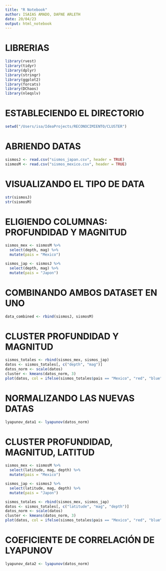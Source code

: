 ```yaml
---
title: "R Notebook"
author: ISAIAS AMADO, DAFNE ARLETH
date: 20/04/23
output: html_notebook
---
```


# LIBRERIAS
```r
library(rvest)
library(tidyr)
library(dplyr)
library(stringr)
library(ggplot2)
library(forcats)
library(DChaos)
library(nleqslv)
```

# ESTABLECIENDO EL DIRECTORIO
```r
setwd("/Users/isa/IdeaProjects/RECONOCIMIENTO/CLUSTER")
```


# ABRIENDO DATAS
```r
sismosJ <- read.csv("sismos_japan.csv", header = TRUE)
sismosM <- read.csv("sismos_mexico.csv", header = TRUE)
```

# VISUALIZANDO EL TIPO DE DATA
```r
str(sismosJ)
str(sismosM)
```






# ELIGIENDO COLUMNAS: PROFUNDIDAD Y MAGNITUD
```r
sismos_mex <- sismosM %>%
  select(depth, mag) %>%
  mutate(pais = "Mexico")

sismos_jap <- sismosJ %>%
  select(depth, mag) %>%
  mutate(pais = "Japon")
```

# COMBINANDO AMBOS DATASET EN UNO
```r
data_combined <- rbind(sismosJ, sismosM)
```


# CLUSTER PROFUNDIDAD Y MAGNITUD
```r
sismos_totales <- rbind(sismos_mex, sismos_jap)
datos <- sismos_totales[, c("depth", "mag")]
datos_norm <- scale(datos)
cluster <- kmeans(datos_norm, 3)
plot(datos, col = ifelse(sismos_totales$pais == "Mexico", "red", "blue"), pch = 16)
```

# NORMALIZANDO LAS NUEVAS DATAS
```r
lyapunov_data1 <- lyapunov(datos_norm)
```


# CLUSTER PROFUNDIDAD, MAGNITUD, LATITUD
```r
sismos_mex <- sismosM %>%
  select(latitude, mag, depth) %>%
  mutate(pais = "Mexico")

sismos_jap <- sismosJ %>%
  select(latitude, mag, depth) %>%
  mutate(pais = "Japon")
```


```r
sismos_totales <- rbind(sismos_mex, sismos_jap)
datos <- sismos_totales[, c("latitude", "mag", "depth")]
datos_norm <- scale(datos)
cluster <- kmeans(datos_norm, 3)
plot(datos, col = ifelse(sismos_totales$pais == "Mexico", "red", "blue"), pch = 16)
```

# COEFICIENTE DE CORRELACIÓN DE LYAPUNOV
```r
lyapunov_data2 <- lyapunov(datos_norm)
```

